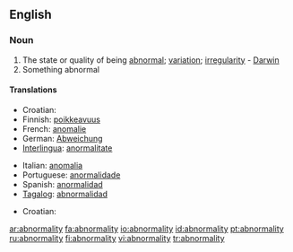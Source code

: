 ==English==

===Noun===
{{en-noun|abnormalities}}

# The state or quality of being [[abnormal]]; [[variation]]; [[irregularity]] - [[Darwin]]
# Something abnormal

====Translations====
{{trans-top|the state of being abnormal}}
*Croatian: {{t|hr|abnormalnost|f}}
*Finnish: [[poikkeavuus]]
*French: [[anomalie]]
*German: [[Abweichung]]
*[[Interlingua]]: [[anormalitate]]
{{trans-mid}}
*Italian: [[anomalia]]
*Portuguese: [[anormalidade]]
*Spanish: [[anormalidad]]
*[[Tagalog]]: [[abnormalidad]]
{{trans-bottom}}

{{trans-top|something abnormal}}
*Croatian: {{t|hr|abnormalnost|f}}
{{trans-mid}}
{{trans-bottom}}

[[ar:abnormality]]
[[fa:abnormality]]
[[io:abnormality]]
[[id:abnormality]]
[[pt:abnormality]]
[[ru:abnormality]]
[[fi:abnormality]]
[[vi:abnormality]]
[[tr:abnormality]]